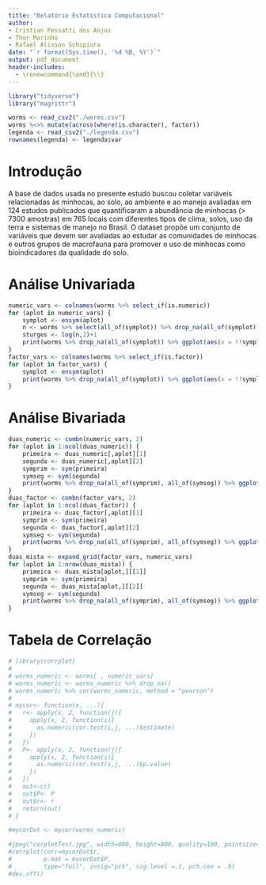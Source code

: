 ```yaml
---
title: "Relatório Estatística Computacional"
author: 
- Cristian Pessatti dos Anjos
- Thor Marinho
- Rafael Alisson Schipiura
date: "`r format(Sys.time(), '%d %B, %Y')`"
output: pdf_document
header-includes: 
  - \renewcommand{\and}{\\}
---
```


```r
library("tidyverse")
library("magrittr")

worms <- read_csv2("./worms.csv")
worms %<>% mutate(across(where(is.character), factor))
legenda <- read_csv2("./legenda.csv")
rownames(legenda) <- legenda$var
```
# Introdução

A base de dados usada no presente estudo buscou coletar variáveis relacionadas às minhocas, ao solo, ao ambiente e ao manejo avaliadas em 124 estudos publicados que quantificaram a abundância de minhocas (> 7300 amostras) em 765 locais com diferentes tipos de clima, solos, uso da terra e sistemas de manejo no Brasil. O dataset propõe um conjunto de variáveis que devem ser avaliadas ao estudar as comunidades de minhocas e outros grupos de macrofauna para promover o uso de minhocas como bioindicadores da qualidade do solo.

# Análise Univariada

```r
numeric_vars <- colnames(worms %>% select_if(is.numeric))
for (aplot in numeric_vars) {
	symplot <- ensym(aplot)
	n <- worms %>% select(all_of(symplot)) %>% drop_na(all_of(symplot)) %>% nrow()
	sturges <- log(n,2)+1
	print(worms %>% drop_na(all_of(symplot)) %>% ggplot(aes(x = !!symplot)) + geom_histogram(bins = sturges) +  labs(x = legenda[aplot,][2], y="frequência"))
}
factor_vars <- colnames(worms %>% select_if(is.factor))
for (aplot in factor_vars) {
	symplot <- ensym(aplot)
	print(worms %>% drop_na(all_of(symplot)) %>% ggplot(aes(x = !!symplot)) + geom_bar() + theme(axis.text.x = element_text(angle = 90)) + labs(x = legenda[aplot,][2], y = "frequência"))
}
```

# Análise Bivariada

```r
duas_numeric <- combn(numeric_vars, 2)
for (aplot in 1:ncol(duas_numeric)) {
	primeira <- duas_numeric[,aplot][1]
	segunda <- duas_numeric[,aplot][2]
	symprim <- sym(primeira)
	symseg <- sym(segunda)
	print(worms %>% drop_na(all_of(symprim), all_of(symseg)) %>% ggplot(aes(x = !!symprim, y = !!symseg)) + geom_point() + geom_smooth(method = "lm",formula = y ~ x) + labs(x = legenda[primeira,][2], y = legenda[segunda,][2]) )
}
duas_factor <- combn(factor_vars, 2)
for (aplot in 1:ncol(duas_factor)) {
	primeira <- duas_factor[,aplot][1]
	symprim <- sym(primeira)
	segunda <- duas_factor[,aplot][2]
	symseg <- sym(segunda)
	print(worms %>% drop_na(all_of(symprim), all_of(symseg)) %>% ggplot(aes(x = !!symprim, y = !!symseg)) + geom_count() + labs(x = legenda[primeira,][2], y = legenda[segunda,][2]))
}
duas_mista <- expand_grid(factor_vars, numeric_vars)
for (aplot in 1:nrow(duas_mista)) {
	primeira <- duas_mista[aplot,][[1]]
	symprim <- sym(primeira)
	segunda <- duas_mista[aplot,][[2]]
	symseg <- sym(segunda)
	print(worms %>% drop_na(all_of(symprim), all_of(symseg)) %>% ggplot(aes(x = !!symprim, y = !!symseg)) + geom_boxplot() + theme(axis.text.x = element_text(angle = 90)) + labs(x = legenda[primeira,][2], y = legenda[segunda,][2]))
}
```

# Tabela de Correlação

```r
# library(corrplot)
# 
# worms_numeric <- worms[ , numeric_vars]
# worms_numeric <- worms_numeric %>% drop_na()
# worms_numeric %>% cor(worms_numeric, method = "pearson")
# 
# mycor<- function(x, ...){
#   r<- apply(x, 2, function(j){
#     apply(x, 2, function(i){
#       as.numeric(cor.test(i,j, ...)$estimate)
#     })
#   })
#   P<- apply(x, 2, function(j){
#     apply(x, 2, function(i){
#       as.numeric(cor.test(i,j, ...)$p.value)
#     })
#   })
#   out<-c()
#   out$P<- P
#   out$r<- r
#   return(out) 
# }

#mycorDat <- mycor(worms_numeric)

#jpeg("corplotTest.jpg", width=800, height=800, quality=100, pointsize=24)
#corrplot(corr=mycorDat$r,
#         p.mat = mycorDat$P,
#         type="full", insig="pch", sig.level =.1, pch.cex = .9)
#dev.off()
```

